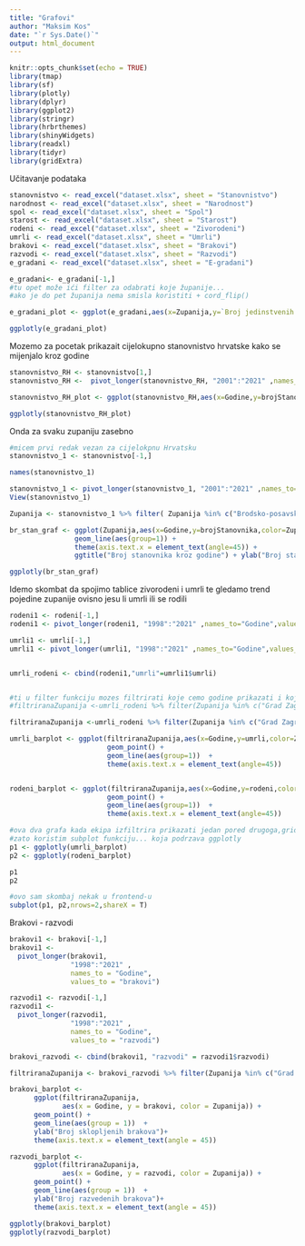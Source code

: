 ```yaml
---
title: "Grafovi"
author: "Maksim Kos"
date: "`r Sys.Date()`"
output: html_document
---
```


```r
knitr::opts_chunk$set(echo = TRUE)
library(tmap)
library(sf)
library(plotly)
library(dplyr)
library(ggplot2)
library(stringr)
library(hrbrthemes)
library(shinyWidgets)
library(readxl)
library(tidyr)
library(gridExtra)
```


Učitavanje podataka
```r
stanovnistvo <- read_excel("dataset.xlsx", sheet = "Stanovnistvo")
narodnost <- read_excel("dataset.xlsx", sheet = "Narodnost")
spol <- read_excel("dataset.xlsx", sheet = "Spol")
starost <- read_excel("dataset.xlsx", sheet = "Starost")
rodeni <- read_excel("dataset.xlsx", sheet = "Zivorodeni")
umrli <- read_excel("dataset.xlsx", sheet = "Umrli")
brakovi <- read_excel("dataset.xlsx", sheet = "Brakovi")
razvodi <- read_excel("dataset.xlsx", sheet = "Razvodi")
e_gradani <- read_excel("dataset.xlsx", sheet = "E-gradani") 
```


```r
e_gradani<- e_gradani[-1,]
#tu opet može ići filter za odabrati koje županije...
#ako je do pet županija nema smisla koristiti + cord_flip()

e_gradani_plot <- ggplot(e_gradani,aes(x=Zupanija,y=`Broj jedinstvenih korisnika`,fill=Zupanija)) + geom_bar(stat="identity",color="black") + coord_flip() + ggtitle("Broj jedinstvenih korisnika sustava e-građanin") + theme_classic()

ggplotly(e_gradani_plot)

```


Mozemo za pocetak prikazait cijelokupno stanovnistvo hrvatske kako se mijenjalo kroz godine

```r
stanovnistvo_RH <- stanovnistvo[1,]
stanovnistvo_RH <-  pivot_longer(stanovnistvo_RH, "2001":"2021" ,names_to="Godine",values_to = "brojStanovnika")

stanovnistvo_RH_plot <- ggplot(stanovnistvo_RH,aes(x=Godine,y=brojStanovnika)) + geom_line(size=1,aes(group=1),color="red") + theme(axis.text.x = element_text(angle=45)) + ggtitle("Broj stanovnika RH kroz godine") + ylab("Broj stanovnika ") 

ggplotly(stanovnistvo_RH_plot)
```



Onda za svaku zupaniju zasebno


```r
#micem prvi redak vezan za cijelokpnu Hrvatsku
stanovnistvo_1 <- stanovnistvo[-1,]

names(stanovnistvo_1)

stanovnistvo_1 <- pivot_longer(stanovnistvo_1, "2001":"2021" ,names_to="Godine",values_to = "brojStanovnika")
View(stanovnistvo_1)

Zupanija <- stanovnistvo_1 %>% filter( Zupanija %in% c("Brodsko-posavska","Vukovarsko-srijemska","Istarska","Zadarska") )

br_stan_graf <- ggplot(Zupanija,aes(x=Godine,y=brojStanovnika,color=Zupanija)) +  
                geom_line(aes(group=1)) + 
                theme(axis.text.x = element_text(angle=45)) + 
                ggtitle("Broj stanovnika kroz godine") + ylab("Broj stanovnika") 

ggplotly(br_stan_graf)

```


Idemo skombat da spojimo tablice zivorodeni i umrli te gledamo trend pojedine zupanije ovisno jesu li umrli ili se rodili
```r

rodeni1 <- rodeni[-1,]
rodeni1 <- pivot_longer(rodeni1, "1998":"2021" ,names_to="Godine",values_to = "rodeni")

umrli1 <- umrli[-1,]
umrli1 <- pivot_longer(umrli1, "1998":"2021" ,names_to="Godine",values_to = "umrli")


umrli_rodeni <- cbind(rodeni1,"umrli"=umrli1$umrli)


#ti u filter funkciju mozes filtrirati koje cemo godine prikazati i koju cemo zupaniju prikazati
#filtriranaZupanija <-umrli_rodeni %>% filter(Zupanija %in% c("Grad Zagreb"),Godine > 2010)

filtriranaZupanija <-umrli_rodeni %>% filter(Zupanija %in% c("Grad Zagreb","Vukovarsko-srijemska"))

umrli_barplot <- ggplot(filtriranaZupanija,aes(x=Godine,y=umrli,color=Zupanija)) +
                        geom_point() +
                        geom_line(aes(group=1))  +
                        theme(axis.text.x = element_text(angle=45))


rodeni_barplot <- ggplot(filtriranaZupanija,aes(x=Godine,y=rodeni,color=Zupanija)) +
                        geom_point() +
                        geom_line(aes(group=1))  +
                        theme(axis.text.x = element_text(angle=45)) 

#ova dva grafa kada ekipa izfiltrira prikazati jedan pored drugoga,grid.arrange() ne funkcionira jer ne prima ggplotly kao ulazni parametar
#zato koristim subplot funkciju... koja podrzava ggplotly
p1 <- ggplotly(umrli_barplot)
p2 <- ggplotly(rodeni_barplot) 

p1
p2

#ovo sam skombaj nekak u frontend-u
subplot(p1, p2,nrows=2,shareX = T)


```


Brakovi - razvodi 

```r

brakovi1 <- brakovi[-1,]
brakovi1 <-
  pivot_longer(brakovi1,
               "1998":"2021" ,
               names_to = "Godine",
               values_to = "brakovi")

razvodi1 <- razvodi[-1,]
razvodi1 <-
  pivot_longer(razvodi1,
               "1998":"2021" ,
               names_to = "Godine",
               values_to = "razvodi")

brakovi_razvodi <- cbind(brakovi1, "razvodi" = razvodi1$razvodi)

```


```r

filtriranaZupanija <- brakovi_razvodi %>% filter(Zupanija %in% c("Grad Zagreb","Karlovacka") )

brakovi_barplot <-
      ggplot(filtriranaZupanija,
             aes(x = Godine, y = brakovi, color = Zupanija)) +
      geom_point() +
      geom_line(aes(group = 1))  +
      ylab("Broj sklopljenih brakova")+
      theme(axis.text.x = element_text(angle = 45))

razvodi_barplot <-
      ggplot(filtriranaZupanija,
             aes(x = Godine, y = razvodi, color = Zupanija)) +
      geom_point() +
      geom_line(aes(group = 1))  +
      ylab("Broj razvedenih brakova")+
      theme(axis.text.x = element_text(angle = 45))

ggplotly(brakovi_barplot)
ggplotly(razvodi_barplot)


```

